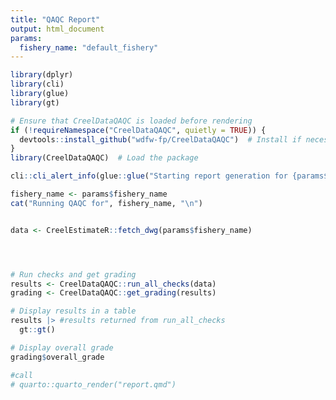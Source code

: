 ```yaml
---
title: "QAQC Report"
output: html_document
params:
  fishery_name: "default_fishery"
---
```


```r
library(dplyr)
library(cli)
library(glue)
library(gt)

# Ensure that CreelDataQAQC is loaded before rendering
if (!requireNamespace("CreelDataQAQC", quietly = TRUE)) {
  devtools::install_github("wdfw-fp/CreelDataQAQC")  # Install if necessary
}
library(CreelDataQAQC)  # Load the package

cli::cli_alert_info(glue::glue("Starting report generation for {params$fishery_name}...\n"))

fishery_name <- params$fishery_name
cat("Running QAQC for", fishery_name, "\n")


data <- CreelEstimateR::fetch_dwg(params$fishery_name)




# Run checks and get grading  
results <- CreelDataQAQC::run_all_checks(data)
grading <- CreelDataQAQC::get_grading(results)

# Display results in a table
results |> #results returned from run_all_checks
  gt::gt()

# Display overall grade
grading$overall_grade

#call
# quarto::quarto_render("report.qmd")
```
